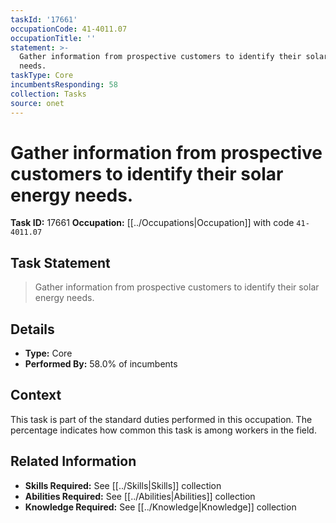 ```yaml
---
taskId: '17661'
occupationCode: 41-4011.07
occupationTitle: ''
statement: >-
  Gather information from prospective customers to identify their solar energy
  needs.
taskType: Core
incumbentsResponding: 58
collection: Tasks
source: onet
---
```

# Gather information from prospective customers to identify their solar energy needs.

**Task ID:** 17661
**Occupation:** [[../Occupations|Occupation]] with code `41-4011.07`

## Task Statement

> Gather information from prospective customers to identify their solar energy needs.

## Details

- **Type:** Core
- **Performed By:** 58.0% of incumbents

## Context

This task is part of the standard duties performed in this occupation. The percentage indicates how common this task is among workers in the field.

## Related Information

- **Skills Required:** See [[../Skills|Skills]] collection
- **Abilities Required:** See [[../Abilities|Abilities]] collection
- **Knowledge Required:** See [[../Knowledge|Knowledge]] collection
